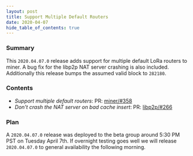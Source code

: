 ```yaml
---
layout: post
title: Support Multiple Default Routers
date: 2020-04-07
hide_table_of_contents: true
---
```


### Summary

This `2020.04.07.0` release adds support for multiple default LoRa routers to miner. A bug fix for
the libp2p NAT server crashing is also included. Additionally this release bumps the assumed valid
block to `282180`.

<!--truncate-->

### Contents

- _Support multiple default routers_: PR: [miner/#358](https://github.com/helium/miner/pull/358)
- _Don't crash the NAT server on bad cache insert_: PR:
  [libp2p/#266](https://github.com/helium/erlang-libp2p/pull/266)

### Plan

A `2020.04.07.0` release was deployed to the beta group around 5:30 PM PST on Tuesday April 7th. If
overnight testing goes well we will release `2020.04.07.0` to general availability the following
morning.
